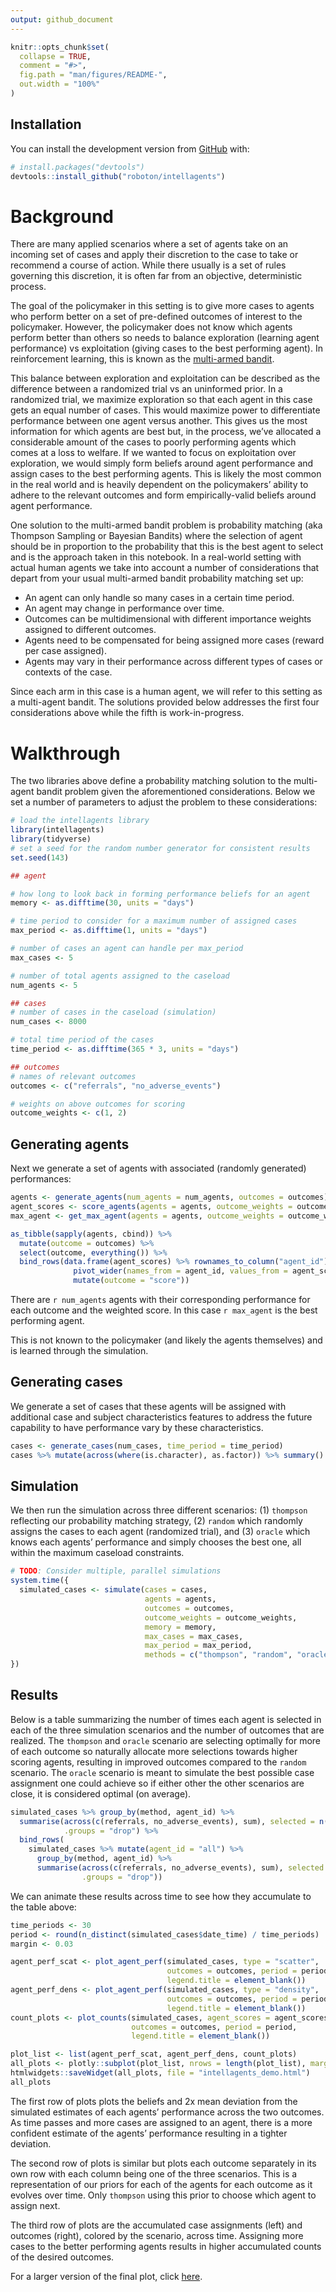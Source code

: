 ```yaml
---
output: github_document
---
```


<!-- README.md is generated from README.Rmd. Please edit that file -->

```r
knitr::opts_chunk$set(
  collapse = TRUE,
  comment = "#>",
  fig.path = "man/figures/README-",
  out.width = "100%"
)
```

<!-- badges: start -->
<!-- badges: end -->

## Installation

You can install the development version from [GitHub](https://github.com/) with:

``` r
# install.packages("devtools")
devtools::install_github("roboton/intellagents")
```

# Background

There are many applied scenarios where a set of agents take on an incoming set of cases and apply their discretion to the case to take or recommend a course of action. While there usually is a set of rules governing this discretion, it is often far from an objective, deterministic process.

The goal of the policymaker in this setting is to give more cases to agents who perform better on a set of pre-defined outcomes of interest to the policymaker. However, the policymaker does not know which agents perform better than others so needs to balance exploration (learning agent performance) vs exploitation (giving cases to the best performing agent). In reinforcement learning, this is known as the [multi-armed bandit](https://en.wikipedia.org/wiki/Multi-armed_bandit).

This balance between exploration and exploitation can be described as the difference between a randomized trial vs an uninformed prior. In a randomized trial, we maximize exploration so that each agent in this case gets an equal number of cases. This would maximize power to differentiate performance between one agent versus another. This gives us the most information for which agents are best but, in the process, we've allocated a considerable amount of the cases to poorly performing agents which comes at a loss to welfare. If we wanted to focus on exploitation over exploration, we would simply form beliefs around agent performance and assign cases to the best performing agents. This is likely the most common in the real world and is heavily dependent on the policymakers' ability to adhere to the relevant outcomes and form empirically-valid beliefs around agent performance.

One solution to the multi-armed bandit problem is probability matching (aka Thompson Sampling or Bayesian Bandits) where the selection of agent should be in proportion to the probability that this is the best agent to select and is the approach taken in this notebook. In a real-world setting with actual human agents we take into account a number of considerations that depart from your usual multi-armed bandit probability matching set up:

- An agent can only handle so many cases in a certain time period.
- An agent may change in performance over time.
- Outcomes can be multidimensional with different importance weights assigned to different outcomes.
- Agents need to be compensated for being assigned more cases (reward per case assigned).
- Agents may vary in their performance across different types of cases or contexts of the case.

Since each arm in this case is a human agent, we will refer to this setting as a multi-agent bandit. The solutions provided below addresses the first four considerations above while the fifth is work-in-progress.

# Walkthrough

The two libraries above define a probability matching solution to the multi-agent bandit problem given the aforementioned considerations. Below we set a number of parameters to adjust the problem to these considerations:

```r
# load the intellagents library
library(intellagents)
library(tidyverse)
# set a seed for the random number generator for consistent results
set.seed(143)

## agent 

# how long to look back in forming performance beliefs for an agent
memory <- as.difftime(30, units = "days")

# time period to consider for a maximum number of assigned cases
max_period <- as.difftime(1, units = "days")

# number of cases an agent can handle per max_period
max_cases <- 5

# number of total agents assigned to the caseload
num_agents <- 5

## cases
# number of cases in the caseload (simulation)
num_cases <- 8000

# total time period of the cases
time_period <- as.difftime(365 * 3, units = "days")

## outcomes
# names of relevant outcomes
outcomes <- c("referrals", "no_adverse_events")

# weights on above outcomes for scoring
outcome_weights <- c(1, 2)
```

## Generating agents

Next we generate a set of agents with associated (randomly generated) performances:

```r
agents <- generate_agents(num_agents = num_agents, outcomes = outcomes)
agent_scores <- score_agents(agents = agents, outcome_weights = outcome_weights)
max_agent <- get_max_agent(agents = agents, outcome_weights = outcome_weights)

as_tibble(sapply(agents, cbind)) %>%
  mutate(outcome = outcomes) %>%
  select(outcome, everything()) %>%
  bind_rows(data.frame(agent_scores) %>% rownames_to_column("agent_id") %>%
              pivot_wider(names_from = agent_id, values_from = agent_scores) %>%
              mutate(outcome = "score"))
```

There are `r num_agents` agents with their corresponding performance for each outcome and the weighted score. In this case `r max_agent` is the best performing agent.

This is not known to the policymaker (and likely the agents themselves) and is learned through the simulation.

## Generating cases

We generate a set of cases that these agents will be assigned with additional case and subject characteristics features to address the future capability to have performance vary by these characteristics.

```r
cases <- generate_cases(num_cases, time_period = time_period)
cases %>% mutate(across(where(is.character), as.factor)) %>% summary()
```
## Simulation

We then run the simulation across three different scenarios: (1) `thompson` reflecting our probability matching strategy, (2) `random` which randomly assigns the cases to each agent (randomized trial), and (3) `oracle` which knows each agents' performance and simply chooses the best one, all within the maximum caseload constraints.

```r
# TODO: Consider multiple, parallel simulations
system.time({
  simulated_cases <- simulate(cases = cases,
                              agents = agents,
                              outcomes = outcomes,
                              outcome_weights = outcome_weights,
                              memory = memory,
                              max_cases = max_cases,
                              max_period = max_period,
                              methods = c("thompson", "random", "oracle"))
})
```

## Results

Below is a table summarizing the number of times each agent is selected in each of the three simulation scenarios and the number of outcomes that are realized. The `thompson` and `oracle` scenario are selecting optimally for more of each outcome so naturally allocate more selections towards higher scoring agents, resulting in improved outcomes compared to the `random` scenario. The `oracle` scenario is meant to simulate the best possible case assignment one could achieve so if either other the other scenarios are close, it is considered optimal (on average).

```r
simulated_cases %>% group_by(method, agent_id) %>%
  summarise(across(c(referrals, no_adverse_events), sum), selected = n(),
            .groups = "drop") %>%
  bind_rows(
    simulated_cases %>% mutate(agent_id = "all") %>%
      group_by(method, agent_id) %>%
      summarise(across(c(referrals, no_adverse_events), sum), selected = n(),
                .groups = "drop"))
```

We can animate these results across time to see how they accumulate to the table above:

```r
time_periods <- 30 
period <- round(n_distinct(simulated_cases$date_time) / time_periods)
margin <- 0.03

agent_perf_scat <- plot_agent_perf(simulated_cases, type = "scatter",
                                   outcomes = outcomes, period = period,
                                   legend.title = element_blank())
agent_perf_dens <- plot_agent_perf(simulated_cases, type = "density",
                                   outcomes = outcomes, period = period,
                                   legend.title = element_blank())
count_plots <- plot_counts(simulated_cases, agent_scores = agent_scores,
                           outcomes = outcomes, period = period,
                           legend.title = element_blank())

plot_list <- list(agent_perf_scat, agent_perf_dens, count_plots)
all_plots <- plotly::subplot(plot_list, nrows = length(plot_list), margin = margin)
htmlwidgets::saveWidget(all_plots, file = "intellagents_demo.html")
all_plots
```

The first row of plots plots the beliefs and 2x mean deviation from the simulated estimates of each agents' performance across the two outcomes. As time passes and more cases are assigned to an agent, there is a more confident estimate of the agents' performance resulting in a tighter deviation.

The second row of plots is similar but plots each outcome separately in its own row with each column being one of the three scenarios. This is a representation of our priors for each of the agents for each outcome as it evolves over time. Only `thompson` using this prior to choose which agent to assign next.

The third row of plots are the accumulated case assignments (left) and outcomes (right), colored by the scenario, across time. Assigning more cases to the better performing agents results in higher accumulated counts of the desired outcomes.

For a larger version of the final plot, click [here](https://roboton.github.io/intellagents/intellagents_demo.html).
